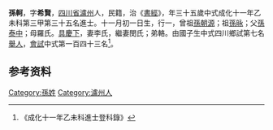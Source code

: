 {{明清人物信息框
| 姓名 = 孫軻
| 原名 =
| 圖片名稱= 
| 圖片大小 =
| 圖片說明 = 
| 最高職務 =
| 國家 = 大明 
| 爵位 =
| 籍貫 = [[四川省|四川省]][[瀘州|瀘州]]
| 族裔 = 
| 旗籍 = 
| 字號 = 
| 諡號 =
| 出生日期 = 十一月初一日
| 出生地點 =
| 逝世日期 = 
| 逝世地點 =
| 墓葬 =
| 配偶 = 李氏閔氏
| 親屬 = 曾祖[[孫朝源|孫朝源]]，祖[[孫昹|孫昹]]，父[[孫泰中|孫泰中]]，母羅氏
| 出身 =
* 成化十一年乙未科進士
| 經歷 =
| 著作 =  
*
*
*
}}
'''孫軻'''{{BD|1441年||1500年||}}，字'''希賢'''，[[四川省|四川省]][[瀘州|瀘州]]人，民籍，治《[[書經|書經]]》，年三十五歲中式成化十一年乙未科第三甲第三十五名進士。十一月初一日生，行一，曾祖[[孫朝源|孫朝源]]；祖[[孫昹|孫昹]]；父[[孫泰中|孫泰中]]；母羅氏。[[具慶下|具慶下]]，妻李氏，繼妻閔氏；弟輅。由國子生中式四川鄉試第七名[[舉人|舉人]]，[[會試|會試]]中式第一百四十三名<ref>《成化十一年乙未科進士登科錄》</ref>。

== 参考资料 ==
{{reflist}}

{{成化十一年乙未科殿试金榜}}

{{Authority control}}

{{DEFAULTSORT:}}
[[Category:孫姓|Category:孫姓]]
[[Category:瀘州人|Category:瀘州人]]


{{明朝人物小作品}}